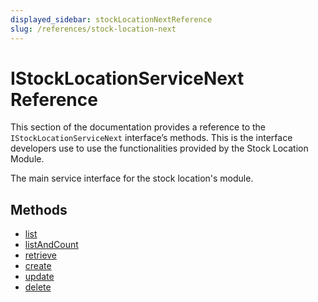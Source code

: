 ```yaml
---
displayed_sidebar: stockLocationNextReference
slug: /references/stock-location-next
---
```



# IStockLocationServiceNext Reference

This section of the documentation provides a reference to the `IStockLocationServiceNext` interface’s methods. This is the interface developers use to use the functionalities provided by the Stock Location Module.

The main service interface for the stock location's module.

## Methods

- [list](../IStockLocationServiceNext/methods/stock_location_next.IStockLocationServiceNext.list.mdx)
- [listAndCount](../IStockLocationServiceNext/methods/stock_location_next.IStockLocationServiceNext.listAndCount.mdx)
- [retrieve](../IStockLocationServiceNext/methods/stock_location_next.IStockLocationServiceNext.retrieve.mdx)
- [create](../IStockLocationServiceNext/methods/stock_location_next.IStockLocationServiceNext.create.mdx)
- [update](../IStockLocationServiceNext/methods/stock_location_next.IStockLocationServiceNext.update.mdx)
- [delete](../IStockLocationServiceNext/methods/stock_location_next.IStockLocationServiceNext.delete.mdx)
